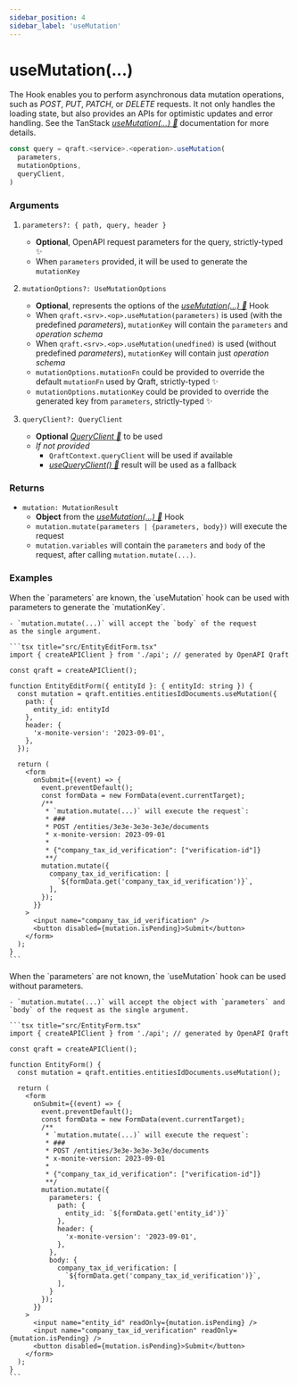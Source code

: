 ```yaml
---
sidebar_position: 4
sidebar_label: 'useMutation'
---
```



# useMutation(...)

The Hook enables you to perform asynchronous data mutation operations, such as _POST_, _PUT_, _PATCH_, or _DELETE_ requests.
It not only handles the loading state, but also provides an APIs for optimistic updates and error handling.
See the TanStack [_useMutation(...) 🌴_](https://tanstack.com/query/latest/docs/framework/react/reference/useMutation)
documentation for more details.

```ts
const query = qraft.<service>.<operation>.useMutation(
  parameters,
  mutationOptions,
  queryClient,
)
```

### Arguments

1. `parameters?: { path, query, header }`
   - **Optional**, OpenAPI request parameters for the query, strictly-typed ✨
   - When `parameters` provided, it will be used to generate the `mutationKey`

2. `mutationOptions?: UseMutationOptions`
   - **Optional**, represents the options of the [_useMutation(...) 🌴_](https://tanstack.com/query/latest/docs/framework/react/reference/useMutation) Hook
   - When `qraft.<srv>.<op>.useMutation(parameters)` is used (with the predefined _parameters_), `mutationKey` will contain the `parameters` and _operation schema_
   - When `qraft.<srv>.<op>.useMutation(unedfined)` is used (without predefined _parameters_), `mutationKey` will contain just _operation schema_
   - `mutationOptions.mutationFn` could be provided to override the default `mutationFn` used by Qraft, strictly-typed ✨
   - `mutationOptions.mutationKey` could be provided to override the generated key from `parameters`, strictly-typed ✨

3. `queryClient?: QueryClient`
   - **Optional** [_QueryClient 🌴_](https://tanstack.com/query/latest/docs/reference/QueryClient) to be used
   - _If not provided_
     - `QraftContext.queryClient` will be used if available
     - [_useQueryClient() 🌴_](https://tanstack.com/query/latest/docs/framework/react/reference/useQueryClient)
       result will be used as a fallback

### Returns
- `mutation: MutationResult`
  - **Object** from the [_useMutation(...) 🌴_](https://tanstack.com/query/latest/docs/framework/react/reference/useMutation) Hook
  - `mutation.mutate(parameters | {parameters, body})` will execute the request
  - `mutation.variables` will contain the `parameters` and `body` of the request,
    after calling `mutation.mutate(...)`.

### Examples

<Tabs>
  <TabItem value="with-known-parameters" label="With parameters 📖" default>
    When the `parameters` are known, the `useMutation` hook can be used with parameters
    to generate the `mutationKey`.

    - `mutation.mutate(...)` will accept the `body` of the request
    as the single argument.

    ```tsx title="src/EntityEditForm.tsx"
    import { createAPIClient } from './api'; // generated by OpenAPI Qraft

    const qraft = createAPIClient();

    function EntityEditForm({ entityId }: { entityId: string }) {
      const mutation = qraft.entities.entitiesIdDocuments.useMutation({
        path: {
          entity_id: entityId
        },
        header: {
          'x-monite-version': '2023-09-01',
        },
      });

      return (
        <form
          onSubmit={(event) => {
            event.preventDefault();
            const formData = new FormData(event.currentTarget);
            /**
             * `mutation.mutate(...)` will execute the request`:
             * ###
             * POST /entities/3e3e-3e3e-3e3e/documents
             * x-monite-version: 2023-09-01
             *
             * {"company_tax_id_verification": ["verification-id"]}
             **/
            mutation.mutate({
              company_tax_id_verification: [
                `${formData.get('company_tax_id_verification')}`,
              ],
            });
          }}
        >
          <input name="company_tax_id_verification" />
          <button disabled={mutation.isPending}>Submit</button>
        </form>
      );
    }
    ```
  </TabItem>
  <TabItem value="without-known-parameters" label="No parameters 📓">
    When the `parameters` are not known, the `useMutation` hook can be used without parameters.

    - `mutation.mutate(...)` will accept the object with `parameters` and `body` of the request as the single argument.

    ```tsx title="src/EntityForm.tsx"
    import { createAPIClient } from './api'; // generated by OpenAPI Qraft

    const qraft = createAPIClient();

    function EntityForm() {
      const mutation = qraft.entities.entitiesIdDocuments.useMutation();

      return (
        <form
          onSubmit={(event) => {
            event.preventDefault();
            const formData = new FormData(event.currentTarget);
            /**
             * `mutation.mutate(...)` will execute the request`:
             * ###
             * POST /entities/3e3e-3e3e-3e3e/documents
             * x-monite-version: 2023-09-01
             *
             * {"company_tax_id_verification": ["verification-id"]}
             **/
            mutation.mutate({
              parameters: {
                path: {
                  entity_id: `${formData.get('entity_id')}`
                },
                header: {
                  'x-monite-version': '2023-09-01',
                },
              },
              body: {
                company_tax_id_verification: [
                  `${formData.get('company_tax_id_verification')}`,
                ],
              }
            });
          }}
        >
          <input name="entity_id" readOnly={mutation.isPending} />
          <input name="company_tax_id_verification" readOnly={mutation.isPending} />
          <button disabled={mutation.isPending}>Submit</button>
        </form>
      );
    }
    ```
  </TabItem>
</Tabs>
